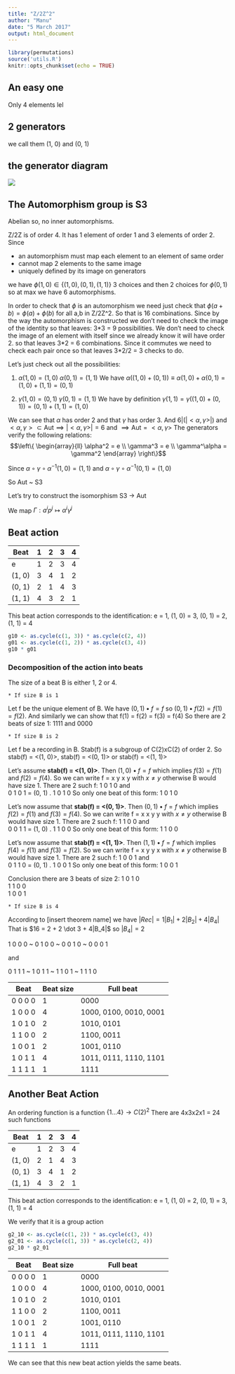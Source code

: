 ```yaml
---
title: "Z/2Z^2"
author: "Manu"
date: "5 March 2017"
output: html_document
---
```


```r
library(permutations)
source('utils.R')
knitr::opts_chunk$set(echo = TRUE)
```

## An easy one

Only 4 elements lel

## 2 generators

we call them (1, 0) and (0, 1)

## the generator diagram

![](Z_over_2Z_square_gen_graph.png)

## The Automorphism group is S3

Abelian so, no inner automorphisms.

Z/2Z is of order 4. It has 1 element of order 1 and 3 elements of order 2. 
Since

* an automorphism must map each element to an element of same order
* cannot map 2 elements to the same image
* uniquely defined by its image on generators

we have $\phi(1, 0) \in \{(1, 0), (0, 1), (1, 1)\}$ 3 choices and then 2 choices for $\phi(0, 1)$ so at max we have 6 automorphisms.

In order to check that $\phi$ is an automorphism we need just check that $\phi(a+b) = \phi(a) + \phi(b)$ for all a,b in Z/2Z^2. So that is 16 combinations. Since by the way the automorphism is constructed we don't need to check the image of the identity so that leaves: 3\*3 = 9 possibilities. We don't need to check the image of an element with itself since we already know it will have order 2. so that leaves 3\*2 = 6 combinations. Since it commutes we need to check each pair once so that leaves 3\*2/2 = 3 checks to do.

Let's just check out all the possibilities:

1. $\alpha(1, 0) = (1, 0)$
   $\alpha(0, 1) = (1, 1)$
   We have $\alpha((1, 0) + (0, 1)) \equiv \alpha(1, 0) + \alpha(0, 1) = (1, 0) + (1, 1) = (0, 1)$
    
2. $\gamma(1, 0) = (0, 1)$
   $\gamma(0, 1) = (1, 1)$
    We have by definition 
    $\gamma(1, 1) = \gamma((1, 0)+(0, 1)) = (0, 1) + (1, 1) = (1, 0)$

      
We can see that $\alpha$ has order 2 and that $\gamma$ has order 3. And $6 | (|<\alpha, \gamma>|)$ and $<\alpha, \gamma> \subset \mathrm{Aut} \implies |<\alpha, \gamma>| = 6$ and $\implies \mathrm{Aut} = <\alpha, \gamma>$
The generators verify the following relations:
$$\left\{
\begin{array}{ll}
  \alpha^2 = e \\
  \gamma^3 = e \\
  \gamma^\alpha = \gamma^2
\end{array}
\right\}$$


Since $\alpha \circ \gamma \circ \alpha^{-1} (1, 0) = (1, 1)$ and $\alpha \circ \gamma \circ \alpha^{-1} (0, 1) = (1, 0)$

So Aut ~ S3

Let's try to construct the isomorphism S3 -> Aut

We map $\Gamma: a^ip^j \mapsto \alpha^i\gamma^j$ 


## Beat action

|Beat    | 1 | 2 | 3 | 4 |
|--------|---|---|---|---|
|e       | 1 | 2 | 3 | 4 |
|(1, 0)  | 3 | 4 | 1 | 2 |
|(0, 1)  | 2 | 1 | 4 | 3 |
|(1, 1)  | 4 | 3 | 2 | 1 |

This beat action corresponds to the identification: e = 1, (1, 0) = 3, (0, 1) = 2, (1, 1) = 4

```r
g10 <- as.cycle(c(1, 3)) * as.cycle(c(2, 4))
g01 <- as.cycle(c(1, 2)) * as.cycle(c(3, 4))
g10 * g01
```

### Decomposition of the action into beats

The size of a beat B is either 1, 2 or 4.

    * If size B is 1
    
  Let f be the unique element of B. We have $(0, 1) \bullet f = f$ so
  $(0, 1) \bullet f (2) = f(1) = f(2)$. And similarly we can show that f(1) = f(2) = f(3) = f(4)
  So there are 2 beats of size 1: 1111 and 0000
    
    
    * If size B is 2
    
  Let f be a recording in B. Stab(f) is a subgroup of C(2)xC(2) of order 2. So stab(f) = <(1, 0)>, stab(f) = <(0, 1)> or stab(f) = <(1, 1)>
  
  Let's assume **stab(f) = <(1, 0)>**.
  Then $(1, 0) \bullet f = f$ which implies $f(3) = f(1)$ and $f(2) = f(4)$.
  So we can write f = x y x y with $x \neq y$ otherwise B would have size 1.
  There are 2 such f: 
  1 0 1 0 and  
  0 1 0 1 = (0, 1) . 1 0 1 0
  So only one beat of this form: 1 0 1 0
    
  Let's now assume that **stab(f) = <(0, 1)>**. Then $(0, 1) \bullet f = f$ which implies $f(2) = f(1)$ and $f(3) = f(4)$.
  So we can write f = x x y y with $x \neq y$ otherwise B would have size 1.
  There are 2 such f: 
  1 1 0 0 and  
  0 0 1 1 = (1, 0) . 1 1 0 0
  So only one beat of this form: 1 1 0 0
    
  Let's now assume that **stab(f) = <(1, 1)>**. Then $(1, 1) \bullet f = f$ which implies $f(4) = f(1)$ and $f(3) = f(2)$.
  So we can write f = x y y x with $x \neq y$ otherwise B would have size 1.
  There are 2 such f: 
  1 0 0 1 and  
  0 1 1 0 = (0, 1) . 1 0 0 1
  So only one beat of this form: 1 0 0 1
  
  Conclusion there are 3 beats of size 2:
  1 0 1 0  
  1 1 0 0  
  1 0 0 1 
    
    
    * If size B is 4
    
  According to [insert theorem name] we have $|Rec| = 1|B_1| + 2|B_2| + 4|B_4|$
  That is $16 = 2 + 2 \dot 3 + 4|B_4|$ so $|B_4| = 2$
  
  1 0 0 0 ~ 0 1 0 0 ~ 0 0 1 0 ~ 0 0 0 1
  
  
  and
  
  
  0 1 1 1 ~ 1 0 1 1 ~ 1 1 0 1 ~ 1 1 1 0
  
  
  | Beat    | Beat size | Full beat                 |
  |---------|-----------|---------------------------|
  | 0 0 0 0 | 1         | 0000                      |
  | 1 0 0 0 | 4         | 1000, 0100, 0010, 0001    |
  | 1 0 1 0 | 2         | 1010, 0101                |
  | 1 1 0 0 | 2         | 1100, 0011                |
  | 1 0 0 1 | 2         | 1001, 0110                |
  | 1 0 1 1 | 4         | 1011, 0111, 1110, 1101    |
  | 1 1 1 1 | 1         | 1111                      |
    
    
## Another Beat Action

An ordering function is a function $\{1 ... 4\} \rightarrow C(2)^2$ There are 4x3x2x1 = 24 such functions

|Beat    | 1 | 2 | 3 | 4 |
|--------|---|---|---|---|
|e       | 1 | 2 | 3 | 4 |
|(1, 0)  | 2 | 1 | 4 | 3 |
|(0, 1)  | 3 | 4 | 1 | 2 |
|(1, 1)  | 4 | 3 | 2 | 1 |

This beat action corresponds to the identification: e = 1, (1, 0) = 2, (0, 1) = 3, (1, 1) = 4

We verify that it is a group action
```r
g2_10 <- as.cycle(c(1, 2)) * as.cycle(c(3, 4))
g2_01 <- as.cycle(c(1, 3)) * as.cycle(c(2, 4))
g2_10 * g2_01
```

  | Beat    | Beat size | Full beat                 |
  |---------|-----------|---------------------------|
  | 0 0 0 0 | 1         | 0000                      |
  | 1 0 0 0 | 4         | 1000, 0100, 0010, 0001    |
  | 1 0 1 0 | 2         | 1010, 0101                |
  | 1 1 0 0 | 2         | 1100, 0011                |
  | 1 0 0 1 | 2         | 1001, 0110                |
  | 1 0 1 1 | 4         | 1011, 0111, 1110, 1101    |
  | 1 1 1 1 | 1         | 1111                      |
  
  We can see that this new beat action yields the same beats.